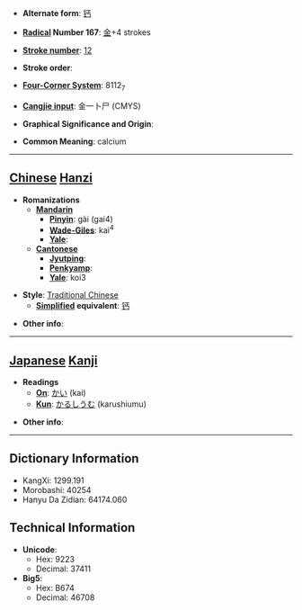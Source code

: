 * '''Alternate form''': [[钙]]

* '''[[Wiktionary:Chinese radical index| Radical]] Number 167''': [[Wiktionary:Chinese radical index 金|金]]+4 strokes

* '''[[Wiktionary:Chinese total strokes index|Stroke number]]''': [[Wiktionary:Chinese total strokes index 12|12]]

* '''Stroke order''': 

* '''[[Wiktionary:Chinese four corner index|Four-Corner System]]''': 8112<sub>7</sub>

* '''[[Wiktionary:Chinese Cangjie index|Cangjie input]]''': 金一卜尸 (CMYS)

* '''Graphical Significance and Origin''': 

* '''Common Meaning''': calcium

----

== [[Chinese]] [[Hanzi]] ==

* '''Romanizations'''
** '''[[Mandarin]]'''
*** '''[[Pinyin]]''': gài (gai4)
*** '''[[Wade-Giles]]''': kai<sup>4</sup>
*** '''[[Yale]]''': 
** '''[[Cantonese]]'''
*** '''[[Jyutping]]''':
*** '''[[Penkyamp]]''': 
*** '''[[Yale]]''': koi3

* '''Style''': [[Traditional Chinese]] 
** '''[[Simplified Chinese|Simplified]] equivalent''': [[钙]]

* '''Other info''': 

----

== [[Japanese]] [[Kanji]] ==

* '''Readings'''
** '''[[On]]''': [[かい]] (kai)
** '''[[Kun]]''': [[かるしうむ]] (karushiumu)

* '''Other info''':  

----

== Dictionary Information ==

* KangXi: 1299.191
* Morobashi: 40254
* Hanyu Da Zidian: 64174.060

== Technical Information ==

* '''Unicode''':
** Hex: 9223
** Decimal: 37411
* '''Big5''':
** Hex: B674
** Decimal: 46708